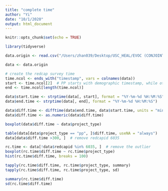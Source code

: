 ```yaml
---
title: "complete time"
author: "Yi"
date: "10/1/2020"
output: html_document
---
```


```r
knitr::opts_chunk$set(echo = TRUE)
```

```r
library(tidyverse)
```

```r
data.origin <- read.csv("/Users/zhan039/Desktop/USC_HEAL/EVOC (CONJOINT)/Final_Data/EVOC_pilot1_08072020.csv", na.strings = "")

data <- data.origin
```

```r
# create the redcap survey time
time.ncol <- ends_with("timestamp", vars = colnames(data))
start <- time.ncol[2]  # PP starts with demographic timestamp, while other surveys start with workerid timestamp
end <- time.ncol[length(time.ncol)]

data$start.time <- strptime(data[, start], format = "%Y-%m-%d %H:%M:%S") 
data$end.time <- strptime(data[, end], format = "%Y-%m-%d %H:%M:%S")

data$diff.time <- difftime(data$end.time, data$start.time, units = "mins")
data$diff.time <- as.numeric(data$diff.time)

boxplot(data$diff.time ~ data$project_type)

table(data[data$project_type == "pp", ]$diff.time, useNA = "always")
data[data$diff.time >300, ]  # remove redcapid 6035

rc.time <- data[!data$redcapid %in% 6035, ]  # remove the outlier
boxplot(rc.time$diff.time ~ rc.time$project_type)
hist(rc.time$diff.time, breaks = 100)
```

```r
tapply(rc.time$diff.time, rc.time$project_type, summary)
tapply(rc.time$diff.time, rc.time$project_type, sd)

summary(rc.time$diff.time)
sd(rc.time$diff.time)
```

